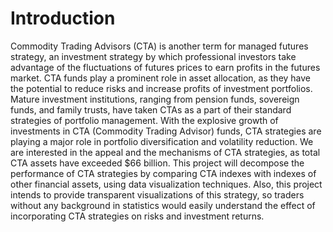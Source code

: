 # Introduction

Commodity Trading Advisors (CTA) is another term for managed futures strategy, an investment strategy by which professional investors take advantage of the fluctuations of futures prices to earn profits in the futures market. CTA funds play a prominent role in asset allocation, as they have the potential to reduce risks and increase profits of investment portfolios. Mature investment institutions, ranging from pension funds, sovereign funds, and family trusts, have taken CTAs as a part of their standard strategies of portfolio management. With the explosive growth of investments in CTA (Commodity Trading Advisor) funds, CTA strategies are playing a major role in portfolio diversification and volatility reduction. We are interested in the appeal and the mechanisms of CTA strategies, as total CTA assets have exceeded $66 billion. This project will decompose the performance of CTA strategies by comparing CTA indexes with indexes of other financial assets, using data visualization techniques. Also, this project intends to provide transparent visualizations of this strategy, so traders without any background in statistics would easily understand the effect of incorporating CTA strategies on risks and investment returns. 
